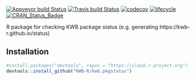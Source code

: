 [![Appveyor build Status](https://ci.appveyor.com/api/projects/status/xammwrv7tj8009aa/branch/master?svg=true)](https://ci.appveyor.com/project/KWB-R/kwb-pkgstatus/branch/master)
[![Travis build Status](https://travis-ci.org/KWB-R/kwb.pkgstatus.svg?branch=master)](https://travis-ci.org/KWB-R/kwb.pkgstatus)
[![codecov](https://codecov.io/github/KWB-R/kwb.pkgstatus/branch/master/graphs/badge.svg)](https://codecov.io/github/KWB-R/kwb.pkgstatus)
[![lifecycle](https://img.shields.io/badge/lifecycle-experimental-orange.svg)](https://www.tidyverse.org/lifecycle/#experimental)
[![CRAN_Status_Badge](https://www.r-pkg.org/badges/version/kwb.pkgstatus)]()


R package for checking KWB package status (e.g. generating https://kwb-r.github.io/status)

## Installation

```r
#install.packages("devtools", repos = "https://cloud.r-project.org")
devtools::install_github("KWB-R/kwb.pkgstatus")
```